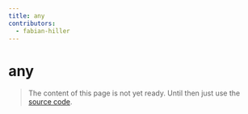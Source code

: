 ```yaml
---
title: any
contributors:
  - fabian-hiller
---
```


# any

> The content of this page is not yet ready. Until then just use the [source code](https://github.com/fabian-hiller/valibot/blob/main/library/src/schemas/any/any.ts).
